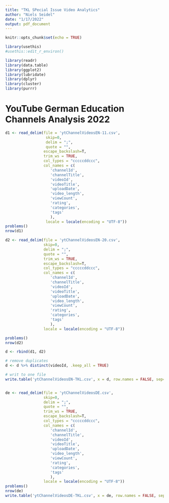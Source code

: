 ```yaml
---
title: "TKL SPecial Issue Video Analytics"
author: "Niels Seidel"
date: "1/17/2022"
output: pdf_document
---
```


```r
knitr::opts_chunk$set(echo = TRUE)
```



```r
library(usethis) 
#usethis::edit_r_environ()

library(readr)
library(data.table)
library(ggplot2)
library(lubridate)
library(dplyr)
library(cluster)
library(purrr)
```



# YouTube German Education Channels Analysis 2022


```r
d1 <- read_delim(file = 'ytChannelVideosEN-11.csv',
                  skip=0,
                  delim = ";",
                  quote = "",
                 escape_backslash=T,
                 trim_ws = TRUE,
                 col_types = "cccccddccc",
                 col_names = c(
                    'channelId',
                    'channelTitle', 
                    'videoId', 
                    'videoTitle', 
                    'uploadDate', 
                    'video_length', 
                    'viewCount', 
                    'rating', 
                    'categories', 
                    'tags'
                    ),
                  locale = locale(encoding = "UTF-8"))
problems()
nrow(d1)

d2 <- read_delim(file = 'ytChannelVideosEN-20.csv',
                 skip=0,
                 delim = ";",
                 quote = "",
                 trim_ws = TRUE,
                 escape_backslash=T,
                 col_types = "cccccddccc",
                 col_names = c(
                    'channelId',
                    'channelTitle', 
                    'videoId', 
                    'videoTitle', 
                    'uploadDate', 
                    'video_length', 
                    'viewCount', 
                    'rating', 
                    'categories', 
                    'tags'
                    ),
                 locale = locale(encoding = "UTF-8"))

problems()
nrow(d2)

d <- rbind(d1, d2)

# remove duplicates
d <- d %>% distinct(videoId, .keep_all = TRUE)

# writ to one file
write.table('ytChannelVideosEN-TKL.csv', x = d, row.names = FALSE, sep=";")


de <- read_delim(file = 'ytChannelVideosDE.csv',
                 skip=0,
                 delim = ";",
                 quote = "",
                 trim_ws = TRUE,
                 escape_backslash=T,
                 col_types = "cccccddccc",
                 col_names = c(
                    'channelId',
                    'channelTitle', 
                    'videoId', 
                    'videoTitle', 
                    'uploadDate', 
                    'video_length', 
                    'viewCount', 
                    'rating', 
                    'categories', 
                    'tags'
                    ),
                 locale = locale(encoding = "UTF-8"))
problems()
nrow(de)
write.table('ytChannelVideosDE-TKL.csv', x = de, row.names = FALSE, sep=";")

```